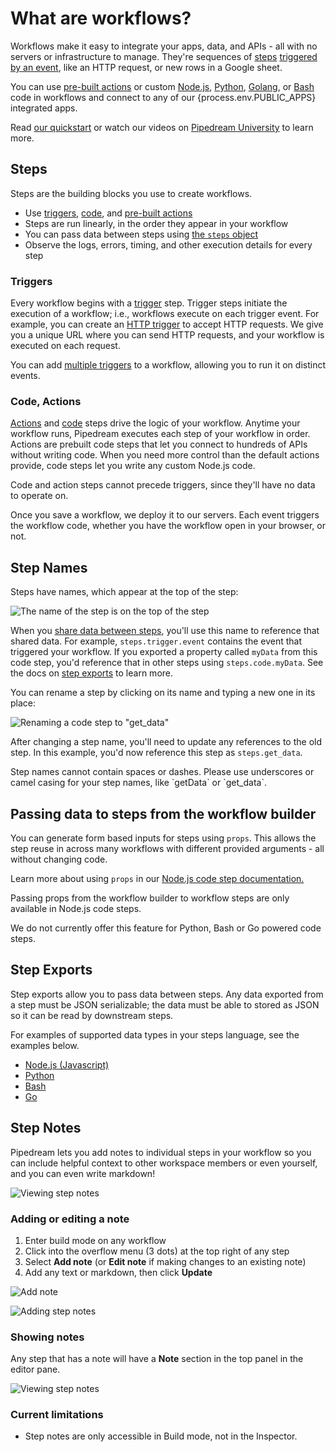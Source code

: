 
# What are workflows?

<VideoPlayer src="https://www.youtube.com/embed/wnDijEtYaT0" title="What are workflows?" />

Workflows make it easy to integrate your apps, data, and APIs - all with no servers or infrastructure to manage. They're sequences of [steps](/workflows/#steps) [triggered by an event](/workflows/building-workflows/triggers/), like an HTTP request, or new rows in a Google sheet.

You can use [pre-built actions](/workflows/building-workflows/actions/) or custom [Node.js](/workflows/building-workflows/code/nodejs/), [Python](/workflows/building-workflows/code/python/), [Golang](/workflows/building-workflows/code/go/), or [Bash](/workflows/building-workflows/code/bash/) code in workflows and connect to any of our {process.env.PUBLIC_APPS} integrated apps.

Read [our quickstart](/quickstart/) or watch our videos on [Pipedream University](https://pipedream.com/university) to learn more.

## Steps

Steps are the building blocks you use to create workflows.

- Use [triggers](/workflows/building-workflows/triggers/), [code](/workflows/building-workflows/code/), and [pre-built actions](/components/contributing/#actions)
- Steps are run linearly, in the order they appear in your workflow
- You can pass data between steps using [the `steps` object](#step-exports)
- Observe the logs, errors, timing, and other execution details for every step

### Triggers

Every workflow begins with a [trigger](/workflows/building-workflows/triggers/) step. Trigger steps initiate the execution of a workflow; i.e., workflows execute on each trigger event. For example, you can create an [HTTP trigger](/workflows/building-workflows/triggers/#http) to accept HTTP requests. We give you a unique URL where you can send HTTP requests, and your workflow is executed on each request.

You can add [multiple triggers](/workflows/building-workflows/triggers/#can-i-add-multiple-triggers-to-a-workflow) to a workflow, allowing you to run it on distinct events.

### Code, Actions

[Actions](/components/contributing/#actions) and [code](/workflows/building-workflows/code/) steps drive the logic of your workflow. Anytime your workflow runs, Pipedream executes each step of your workflow in order. Actions are prebuilt code steps that let you connect to hundreds of APIs without writing code. When you need more control than the default actions provide, code steps let you write any custom Node.js code.

Code and action steps cannot precede triggers, since they'll have no data to operate on.

Once you save a workflow, we deploy it to our servers. Each event triggers the workflow code, whether you have the workflow open in your browser, or not.

## Step Names

Steps have names, which appear at the top of the step:

![The name of the step is on the top of the step](/images/workflows/steps/step-name.png)

When you [share data between steps](#step-exports), you'll use this name to reference that shared data. For example, `steps.trigger.event` contains the event that triggered your workflow. If you exported a property called `myData` from this code step, you'd reference that in other steps using `steps.code.myData`. See the docs on [step exports](#step-exports) to learn more.

You can rename a step by clicking on its name and typing a new one in its place:

![Renaming a code step to "get_data"](https://res.cloudinary.com/pipedreamin/image/upload/v1647959120/docs/components/CleanShot_2022-03-22_at_10.24.32_zfxrwd.gif)

After changing a step name, you'll need to update any references to the old step. In this example, you'd now reference this step as `steps.get_data`.

<Callout type="info">
Step names cannot contain spaces or dashes. Please use underscores or camel casing for your step names, like `getData` or `get_data`.
</Callout>

## Passing data to steps from the workflow builder

You can generate form based inputs for steps using `props`. This allows the step reuse in across many workflows with different provided arguments - all without changing code.

Learn more about using `props` in our [Node.js code step documentation.](/workflows/building-workflows/code/nodejs/#passing-props-to-code-steps)

<Callout type="warning">
Passing props from the workflow builder to workflow steps are only available in Node.js code steps.

We do not currently offer this feature for Python, Bash or Go powered code steps.
</Callout>

## Step Exports

Step exports allow you to pass data between steps. Any data exported from a step must be JSON serializable; the data must be able to stored as JSON so it can be read by downstream steps.

For examples of supported data types in your steps language, see the examples below.

* [Node.js (Javascript)](/workflows/building-workflows/code/nodejs/#sharing-data-between-steps)
* [Python](/workflows/building-workflows/code/python/#sharing-data-between-steps)
* [Bash](/workflows/building-workflows/code/bash/#sharing-data-between-steps)
* [Go](/workflows/building-workflows/code/go/#sharing-data-between-steps)

## Step Notes

Pipedream lets you add notes to individual steps in your workflow so you can  include helpful context to other workspace members or even yourself, and you can even write markdown!

![Viewing step notes](/images/workflows/steps/step-notes.png)

### Adding or editing a note
1. Enter build mode on any workflow
2. Click into the overflow menu (3 dots) at the top right of any step
3. Select **Add note** (or **Edit note** if making changes to an existing note)
4. Add any text or markdown, then click **Update**

![Add note](https://res.cloudinary.com/pipedreamin/image/upload/v1698167274/add_note_kvvxju.png)

![Adding step notes](/images/workflows/steps/adding-step-note.gif)

### Showing notes
Any step that has a note will have a **Note** section in the top panel in the editor pane.

![Viewing step notes](/images/workflows/steps/step-notes.png)

### Current limitations

- Step notes are only accessible in Build mode, not in the Inspector.
